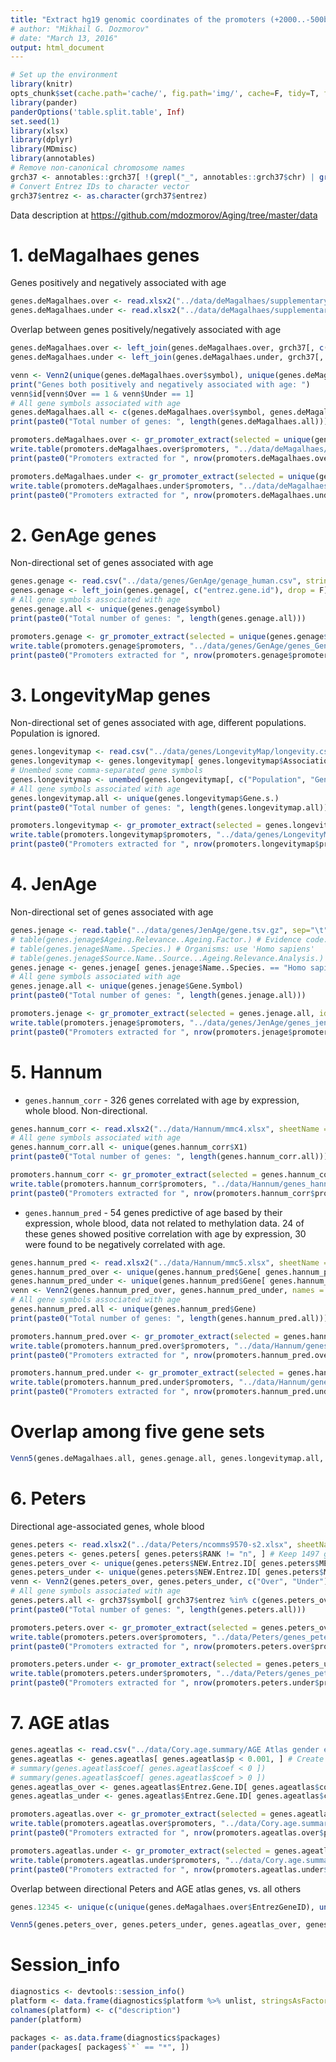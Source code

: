 ```yaml
---
title: "Extract hg19 genomic coordinates of the promoters (+2000..-500bp) of age-associated genes"
# author: "Mikhail G. Dozmorov"
# date: "March 13, 2016"
output: html_document
---
```


```r
# Set up the environment
library(knitr)
opts_chunk$set(cache.path='cache/', fig.path='img/', cache=F, tidy=T, fig.keep='high', echo=F, dpi=100, warnings=F, message=F, comment=NA, warning=F, results='as.is', eval = F) #out.width=700, 
library(pander)
panderOptions('table.split.table', Inf)
set.seed(1)
library(xlsx)
library(dplyr)
library(MDmisc)
library(annotables)
# Remove non-canonical chromosome names
grch37 <- annotables::grch37[ !(grepl("_", annotables::grch37$chr) | grepl("GL", annotables::grch37$chr)), ]
# Convert Entrez IDs to character vector
grch37$entrez <- as.character(grch37$entrez)
```

Data description at [https://github.com/mdozmorov/Aging/tree/master/data](https://github.com/mdozmorov/Aging/tree/master/data) 

# 1. deMagalhaes genes

Genes positively and negatively associated with age

```r
genes.deMagalhaes.over <- read.xlsx2("../data/deMagalhaes/supplementary_tables.xls", sheetName = "Genes_overexpressed", startRow = 15, colIndex = 1, header = TRUE, stringsAsFactors = FALSE)
genes.deMagalhaes.under <- read.xlsx2("../data/deMagalhaes/supplementary_tables.xls", sheetName = "Genes_underexpressed", startRow = 10, colIndex = 1, header = TRUE, stringsAsFactors = FALSE)
```

Overlap between genes positively/negatively associated with age

```r
genes.deMagalhaes.over <- left_join(genes.deMagalhaes.over, grch37[, c("entrez", "symbol")], by = c("EntrezGeneID" = "entrez"))
genes.deMagalhaes.under <- left_join(genes.deMagalhaes.under, grch37[, c("entrez", "symbol")], by = c("EntrezGeneID" = "entrez"))

venn <- Venn2(unique(genes.deMagalhaes.over$symbol), unique(genes.deMagalhaes.under$symbol), names = c("Over", "Under"), title = "deMagalhaes genes")
print("Genes both positively and negatively associated with age: ")
venn$id[venn$Over == 1 & venn$Under == 1]
# All gene symbols associated with age
genes.deMagalhaes.all <- c(genes.deMagalhaes.over$symbol, genes.deMagalhaes.under$symbol) %>% unique
print(paste0("Total number of genes: ", length(genes.deMagalhaes.all)))
```

```r
promoters.deMagalhaes.over <- gr_promoter_extract(selected = unique(genes.deMagalhaes.over$EntrezGeneID), id = "entrezid", upstream = 2000, downstream = 500)
write.table(promoters.deMagalhaes.over$promoters, "../data/deMagalhaes/genes_deMagalhaes_over.bed", sep = "\t", col.names = F, row.names = F, quote = F)
print(paste0("Promoters extracted for ", nrow(promoters.deMagalhaes.over$promoters), " overexpressed genes. ", length(promoters.deMagalhaes.over$notfound), " genes not found."))

promoters.deMagalhaes.under <- gr_promoter_extract(selected = unique(genes.deMagalhaes.under$EntrezGeneID), id = "entrezid", upstream = 2000, downstream = 500)
write.table(promoters.deMagalhaes.under$promoters, "../data/deMagalhaes/genes_deMagalhaes_under.bed", sep = "\t", col.names = F, row.names = F, quote = F)
print(paste0("Promoters extracted for ", nrow(promoters.deMagalhaes.under$promoters), " underexpressed genes. ", length(promoters.deMagalhaes.under$notfound), " genes not found."))
```

# 2. GenAge genes

Non-directional set of genes associated with age

```r
genes.genage <- read.csv("../data/genes/GenAge/genage_human.csv", stringsAsFactors = FALSE, colClasses = "character")
genes.genage <- left_join(genes.genage[, c("entrez.gene.id"), drop = F], grch37[, c("entrez", "symbol")], by = c("entrez.gene.id" = "entrez"))
# All gene symbols associated with age
genes.genage.all <- unique(genes.genage$symbol)
print(paste0("Total number of genes: ", length(genes.genage.all)))
```

```r
promoters.genage <- gr_promoter_extract(selected = unique(genes.genage$entrez.gene.id), id = "entrezid", upstream = 2000, downstream = 500)
write.table(promoters.genage$promoters, "../data/genes/GenAge/genes_GenAge.bed", sep = "\t", col.names = F, row.names = F, quote = F)
print(paste0("Promoters extracted for ", nrow(promoters.genage$promoters), " genes. ", length(promoters.genage$notfound), " genes not found."))
```

# 3. LongevityMap genes

Non-directional set of genes associated with age, different populations. Population is ignored.

```r
genes.longevitymap <- read.csv("../data/genes/LongevityMap/longevity.csv", stringsAsFactors = FALSE)
genes.longevitymap <- genes.longevitymap[ genes.longevitymap$Association == "Significant" & genes.longevitymap$Gene.s. != "", ] # Keep 253 significant non-empty genes.longevitymap
# Unembed some comma-separated gene symbols
genes.longevitymap <- unembed(genes.longevitymap[, c("Population", "Gene.s.")], col = "Gene.s.", sep = ", ")
# All gene symbols associated with age
genes.longevitymap.all <- unique(genes.longevitymap$Gene.s.)
print(paste0("Total number of genes: ", length(genes.longevitymap.all)))
```

```r
promoters.longevitymap <- gr_promoter_extract(selected = genes.longevitymap.all, id = "symbol", upstream = 2000, downstream = 500)
write.table(promoters.longevitymap$promoters, "../data/genes/LongevityMap/genes_LongevityMap.bed", sep = "\t", col.names = F, row.names = F, quote = F)
print(paste0("Promoters extracted for ", nrow(promoters.longevitymap$promoters), " genes. ", length(promoters.longevitymap$notfound), " genes not found."))
```

# 4. JenAge

Non-directional set of genes associated with age

```r
genes.jenage <- read.table("../data/genes/JenAge/gene.tsv.gz", sep="\t", stringsAsFactors = FALSE, fill = T, quote = "\"", header = T, comment.char = "")
# table(genes.jenage$Ageing.Relevance..Ageing.Factor.) # Evidence code: 'no', 'putative', and 'yes'
# table(genes.jenage$Name..Species.) # Organisms: use 'Homo sapiens'
# table(genes.jenage$Source.Name..Source...Ageing.Relevance.Analysis.) # Database source: majority are from 'AgeFactDB Homology Analysis'
genes.jenage <- genes.jenage[ genes.jenage$Name..Species. == "Homo sapiens" & genes.jenage$Ageing.Relevance..Ageing.Factor. != "no", ] # Subset data, 862 genes left
# All gene symbols associated with age
genes.jenage.all <- unique(genes.jenage$Gene.Symbol)
print(paste0("Total number of genes: ", length(genes.jenage.all)))
```

```r
promoters.jenage <- gr_promoter_extract(selected = genes.jenage.all, id = "symbol", upstream = 2000, downstream = 500)
write.table(promoters.jenage$promoters, "../data/genes/JenAge/genes_jenage.bed", sep = "\t", col.names = F, row.names = F, quote = F)
print(paste0("Promoters extracted for ", nrow(promoters.jenage$promoters), " genes. ", length(promoters.jenage$notfound), " genes not found."))
```

# 5. Hannum

- `genes.hannum_corr` - 326 genes correlated with age by expression, whole blood. Non-directional.

```r
genes.hannum_corr <- read.xlsx2("../data/Hannum/mmc4.xlsx", sheetName = "suppTable6", header = FALSE, stringsAsFactors = FALSE)
# All gene symbols associated with age
genes.hannum_corr.all <- unique(genes.hannum_corr$X1)
print(paste0("Total number of genes: ", length(genes.hannum_corr.all)))
```

```r
promoters.hannum_corr <- gr_promoter_extract(selected = genes.hannum_corr.all, id = "symbol", upstream = 2000, downstream = 500)
write.table(promoters.hannum_corr$promoters, "../data/Hannum/genes_hannum_corr.bed", sep = "\t", col.names = F, row.names = F, quote = F)
print(paste0("Promoters extracted for ", nrow(promoters.hannum_corr$promoters), " genes. ", length(promoters.hannum_corr$notfound), " genes not found."))
```

- `genes.hannum_pred` - 54 genes predictive of age based by their expression, whole blood, data not related to methylation data. 24 of these genes showed positive correlation with age by expression, 30 were found to be negatively correlated with age.

```r
genes.hannum_pred <- read.xlsx2("../data/Hannum/mmc5.xlsx", sheetName = "suppTable7", header = TRUE, stringsAsFactors = FALSE)
genes.hannum_pred_over <- unique(genes.hannum_pred$Gene[ genes.hannum_pred$Coefficient > 0 ])
genes.hannum_pred_under <- unique(genes.hannum_pred$Gene[ genes.hannum_pred$Coefficient <= 0 ])
venn <- Venn2(genes.hannum_pred_over, genes.hannum_pred_under, names = c("Over", "Under"))
# All gene symbols associated with age
genes.hannum_pred.all <- unique(genes.hannum_pred$Gene)
print(paste0("Total number of genes: ", length(genes.hannum_pred.all)))
```

```r
promoters.hannum_pred.over <- gr_promoter_extract(selected = genes.hannum_pred_over, id = "symbol", upstream = 2000, downstream = 500)
write.table(promoters.hannum_pred.over$promoters, "../data/Hannum/genes_hannum_pred_over.bed", sep = "\t", col.names = F, row.names = F, quote = F)
print(paste0("Promoters extracted for ", nrow(promoters.hannum_pred.over$promoters), " overexpressed genes. ", length(promoters.hannum_pred.over$notfound), " genes not found."))

promoters.hannum_pred.under <- gr_promoter_extract(selected = genes.hannum_pred_under, id = "symbol", upstream = 2000, downstream = 500)
write.table(promoters.hannum_pred.under$promoters, "../data/Hannum/genes_hannum_pred_under.bed", sep = "\t", col.names = F, row.names = F, quote = F)
print(paste0("Promoters extracted for ", nrow(promoters.hannum_pred.under$promoters), " underexpressed genes. ", length(promoters.hannum_pred.under$notfound), " genes not found."))
```

# Overlap among five gene sets

```r
Venn5(genes.deMagalhaes.all, genes.genage.all, genes.longevitymap.all, genes.jenage.all, genes.hannum_corr.all)
```

# 6. Peters

Directional age-associated genes, whole blood

```r
genes.peters <- read.xlsx2("../data/Peters/ncomms9570-s2.xlsx", sheetName = "Data.1", startRow = 3, header = TRUE, stringsAsFactors = FALSE)
genes.peters <- genes.peters[ genes.peters$RANK != "n", ] # Keep 1497 genes
genes.peters_over <- unique(genes.peters$NEW.Entrez.ID[ genes.peters$META.Direction == "+" ]) # 600 positively correlating
genes.peters_under <- unique(genes.peters$NEW.Entrez.ID[ genes.peters$META.Direction == "-" ]) # 897 negatively correlating
venn <- Venn2(genes.peters_over, genes.peters_under, c("Over", "Under"))
# All gene symbols associated with age
genes.peters.all <- grch37$symbol[ grch37$entrez %in% c(genes.peters_over, genes.peters_under) ] %>% unique
print(paste0("Total number of genes: ", length(genes.peters.all)))
```

```r
promoters.peters.over <- gr_promoter_extract(selected = genes.peters_over, id = "entrez", upstream = 2000, downstream = 500)
write.table(promoters.peters.over$promoters, "../data/Peters/genes_peters_over.bed", sep = "\t", col.names = F, row.names = F, quote = F)
print(paste0("Promoters extracted for ", nrow(promoters.peters.over$promoters), " overexpressed genes. ", length(promoters.peters.over$notfound), " genes not found."))

promoters.peters.under <- gr_promoter_extract(selected = genes.peters_under, id = "entrez", upstream = 2000, downstream = 500)
write.table(promoters.peters.under$promoters, "../data/Peters/genes_peters_under.bed", sep = "\t", col.names = F, row.names = F, quote = F)
print(paste0("Promoters extracted for ", nrow(promoters.peters.under$promoters), " underexpressed genes. ", length(promoters.peters.under$notfound), " genes not found."))
```

# 7. AGE atlas

```r
genes.ageatlas <- read.csv("../data/Cory.age.summary/AGE Atlas gender effects, part 2.csv", stringsAsFactors = FALSE)
genes.ageatlas <- genes.ageatlas[ genes.ageatlas$p < 0.001, ] # Create subset of supposedly highly significant genes
# summary(genes.ageatlas$coef[ genes.ageatlas$coef < 0 ])
# summary(genes.ageatlas$coef[ genes.ageatlas$coef > 0 ])
genes.ageatlas_over <- genes.ageatlas$Entrez.Gene.ID[ genes.ageatlas$coef > 0 ] %>% unique
genes.ageatlas_under <- genes.ageatlas$Entrez.Gene.ID[ genes.ageatlas$coef < 0 ] %>% unique
```

```r
promoters.ageatlas.over <- gr_promoter_extract(selected = genes.ageatlas_over, id = "entrez", upstream = 2000, downstream = 500)
write.table(promoters.ageatlas.over$promoters, "../data/Cory.age.summary/genes_ageatlas_over.bed", sep = "\t", col.names = F, row.names = F, quote = F)
print(paste0("Promoters extracted for ", nrow(promoters.ageatlas.over$promoters), " overexpressed genes. ", length(promoters.ageatlas.over$notfound), " genes not found."))

promoters.ageatlas.under <- gr_promoter_extract(selected = genes.ageatlas_under, id = "entrez", upstream = 2000, downstream = 500)
write.table(promoters.ageatlas.under$promoters, "../data/Cory.age.summary/genes_ageatlas_under.bed", sep = "\t", col.names = F, row.names = F, quote = F)
print(paste0("Promoters extracted for ", nrow(promoters.ageatlas.under$promoters), " underexpressed genes. ", length(promoters.ageatlas.under$notfound), " genes not found."))
```

Overlap between directional Peters and AGE atlas genes, vs. all others

```r
genes.12345 <- unique(c(unique(genes.deMagalhaes.over$EntrezGeneID), unique(genes.deMagalhaes.under$EntrezGeneID), unique(genes.genage$entrez.gene.id), unique(grch37$entrez[ grch37$symbol %in% genes.longevitymap.all]), unique(grch37$entrez[ grch37$symbol %in% genes.jenage.all]), unique(grch37$entrez[ grch37$symbol %in% genes.hannum_corr.all])))

Venn5(genes.peters_over, genes.peters_under, genes.ageatlas_over, genes.ageatlas_under, genes.12345)
```


# Session_info

```r
diagnostics <- devtools::session_info()
platform <- data.frame(diagnostics$platform %>% unlist, stringsAsFactors = FALSE)
colnames(platform) <- c("description")
pander(platform)

packages <- as.data.frame(diagnostics$packages)
pander(packages[ packages$`*` == "*", ])
```